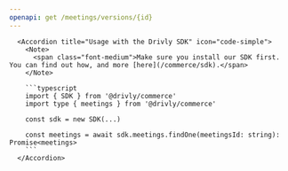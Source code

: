```yaml
---
openapi: get /meetings/versions/{id}
---
```


      <Accordion title="Usage with the Drivly SDK" icon="code-simple">
        <Note>
          <span class="font-medium">Make sure you install our SDK first. You can find out how, and more [here](/commerce/sdk).</span>
        </Note>

        ```typescript
        import { SDK } from '@drivly/commerce'
        import type { meetings } from '@drivly/commerce'

        const sdk = new SDK(...)

        const meetings = await sdk.meetings.findOne(meetingsId: string): Promise<meetings>
        ```
      </Accordion>
